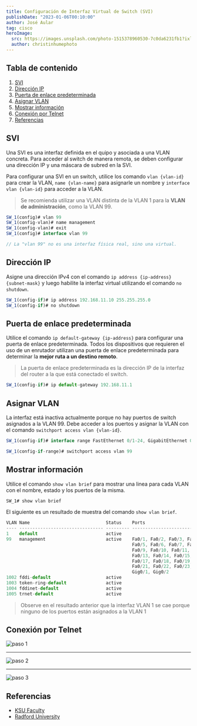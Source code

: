 ---
title: Configuración de Interfaz Virtual de Switch (SVI)
publishDate: "2023-01-06T00:10:00"
author: José Aular
tag: cisco
heroImage:
  src: https://images.unsplash.com/photo-1515378960530-7c0da6231fb1?ixlib=rb-4.0.3&ixid=MnwxMjA3fDB8MHxwaG90by1wYWdlfHx8fGVufDB8fHx8&auto=format&fit=crop&w=870&q=80
  author: christinhumephoto
---


## Tabla de contenido

1.  [SVI](/blog/configuracion-interfaz-virtual-switch#svi)
2.  [Dirección IP](/blog/configuracion-interfaz-virtual-switch#dirección-ip)
3.  [Puerta de enlace predeterminada](/blog/configuracion-interfaz-virtual-switch#puerta-de-enlace-predeterminada)
4.  [Asignar VLAN](/blog/configuracion-interfaz-virtual-switch#asignar-vlan)
5.  [Mostrar información](/blog/configuracion-interfaz-virtual-switch#mostrar-información)
6.  [Conexión por Telnet](/blog/configuracion-interfaz-virtual-switch#conexión-por-telnet)
7.  [Referencias](/blog/configuracion-interfaz-virtual-switch#referencias)

## SVI

Una SVI es una interfaz definida en el quipo y asociada a una VLAN concreta.
Para acceder al switch de manera remota, se deben configurar una dirección IP y una máscara de subred en la SVI.

Para configurar una SVI en un switch, utilice los comando `vlan {vlan-id}` para crear la VLAN, `name {vlan-name}` para asignarle un nombre y `interface vlan {vlan-id}` para acceder a la VLAN.

> Se recomienda utilizar una VLAN distinta de la VLAN 1 para la **VLAN de administración**, como la VLAN 99.

```js title="Switch #1"
SW_1(config)# vlan 99
SW_1(config-vlan)# name management
SW_1(config-vlan)# exit
SW_1(config)# interface vlan 99

// La "vlan 99" no es una interfaz física real, sino una virtual.
```

## Dirección IP

Asigne una dirección IPv4 con el comando `ip address {ip-address} {subnet-mask}` y luego habilite la interfaz virtual utilizando el comando `no shutdown`.

```js title="Switch #1"
SW_1(config-if)# ip address 192.168.11.10 255.255.255.0
SW_1(config-if)# no shutdown
```

## Puerta de enlace predeterminada

Utilice el comando `ip default-gateway {ip-address}` para configurar una puerta de enlace predeterminada.
Todos los dispositivos que requieren el uso de un enrutador utilizan una puerta de enlace predeterminada
para determinar la **mejor ruta a un destino remoto**.

> La puerta de enlace predeterminada es la dirección IP de la interfaz del router a la que está conectado el switch.

```js title="Switch #1"
SW_1(config-if)# ip default-gateway 192.168.11.1
```

## Asignar VLAN

La interfaz está inactiva actualmente porque no hay puertos de switch asignados a la VLAN 99.
Debe acceder a los puertos y asignar la VLAN con el comando `switchport access vlan {vlan-id}`.

```js title="Switch #1"
SW_1(config-if)# interface range FastEthernet 0/1-24, GigabitEthernet 0/1-2
```

```js title="Switch #1"
SW_1(config-if-range)# switchport access vlan 99
```

## Mostrar información

Utilice el comando `show vlan brief` para mostrar una linea para cada VLAN con el nombre, estado y los puertos de la misma.

```js title="Switch #1"
SW_1# show vlan brief
```

El siguiente es un resultado de muestra del comando `show vlan brief`.

```js title="Switch #1"
VLAN Name                             Status    Ports
---- -------------------------------- --------- -------------------------------
1    default                          active
99   management                       active    Fa0/1, Fa0/2, Fa0/3, Fa0/4
                                                Fa0/5, Fa0/6, Fa0/7, Fa0/8
                                                Fa0/9, Fa0/10, Fa0/11, Fa0/12
                                                Fa0/13, Fa0/14, Fa0/15, Fa0/16
                                                Fa0/17, Fa0/18, Fa0/19, Fa0/20
                                                Fa0/21, Fa0/22, Fa0/23, Fa0/24
                                                Gig0/1, Gig0/2
1002 fddi-default                     active
1003 token-ring-default               active
1004 fddinet-default                  active
1005 trnet-default                    active
```

> Observe en el resultado anterior que la interfaz VLAN 1 se cae porque ninguno
> de los puertos están asignados a la VLAN 1

## Conexión por Telnet

![paso 1](https://res.cloudinary.com/jaular/image/upload/v1677177757/blog/configuracion-interfaz-virtual-switch/telnet-1_neahhq.png "Paso #1")

---

![paso 2](https://res.cloudinary.com/jaular/image/upload/v1677178407/blog/configuracion-interfaz-virtual-switch/telnet-2_vjxnnz.png "Paso #2")

---

![paso 3](https://res.cloudinary.com/jaular/image/upload/v1677178407/blog/configuracion-interfaz-virtual-switch/telnet-3_pgegaa.png "Paso #3")

## Referencias

- [KSU Faculty](https://faculty.ksu.edu.sa/sites/default/files/lab05_vlan.pdf)
- [Radford University](https://sites.radford.edu/~hlee3/classes/backup/itec451_spring2017/Cisco/CCNA2_RSE_spring2017/Lab%20Source%20Files_solutions/5.1.1.6%20Lab%20-%20Configuring%20Basic%20Switch%20Settings%20-%20solution.pdf)
